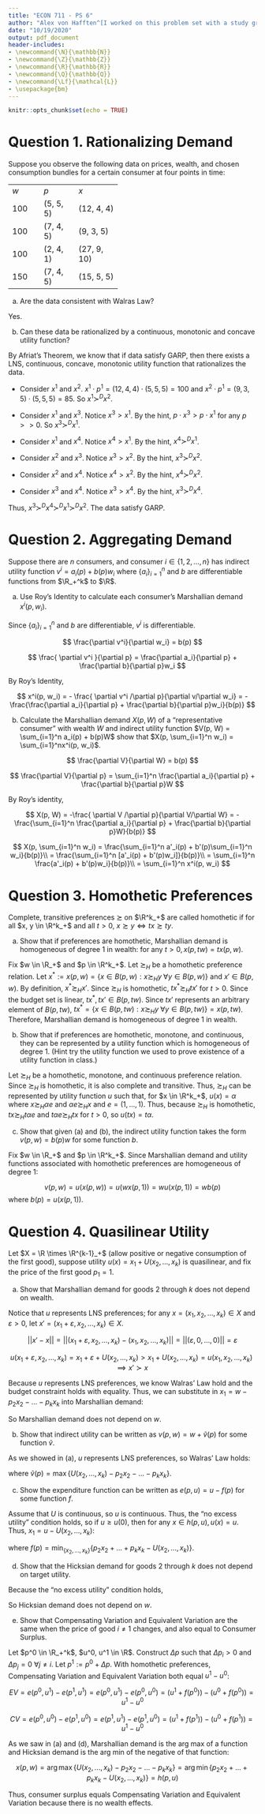 ```yaml
---
title: "ECON 711 - PS 6"
author: "Alex von Hafften^[I worked on this problem set with a study group of Michael Nattinger, Andrew Smith, Tyler Welch, and Ryan Mather. I also discussed problems with Emily Case, Sarah Bass, and Danny Edgel.]"
date: "10/19/2020"
output: pdf_document
header-includes:
- \newcommand{\N}{\mathbb{N}}
- \newcommand{\Z}{\mathbb{Z}}
- \newcommand{\R}{\mathbb{R}}
- \newcommand{\Q}{\mathbb{Q}}
- \newcommand{\Lf}{\mathcal{L}}
- \usepackage{bm}
---
```


```r
knitr::opts_chunk$set(echo = TRUE)
```

# Question 1. Rationalizing Demand

Suppose you observe the following data on prices, wealth, and chosen consumption bundles for a certain consumer at four points in time:

+-----+-----------+-------------+
| $w$ | $p$       | $x$         |
+-----+-----------+-------------+
| 100 | (5, 5, 5) | (12, 4, 4)  |
+-----+-----------+-------------+
| 100 | (7, 4, 5) | (9, 3, 5)   |
+-----+-----------+-------------+
| 100 | (2, 4, 1) | (27, 9, 10) |
+-----+-----------+-------------+
| 150 | (7, 4, 5) | (15, 5, 5)  |
+-----+-----------+-------------+

(a) Are the data consistent with Walras Law?

Yes.

\begin{align*}
(5, 5, 5) \cdot (12, 4, 4) &= 100\\
(7, 4, 5) \cdot (9, 3, 5) &= 100\\
(2, 4, 1) \cdot (27, 9, 10) &= 100\\
(7, 4, 5) \cdot (15, 5, 5) &= 150
\end{align*}

(b) Can these data be rationalized by a continuous, monotonic and concave utility function?\footnote{Hint: you don't need to calculate the cost of every bundle at every price; if $x^i > x^j$, then $p \cdot x^i > p \cdot x^j$ for any $p >> 0$.}

By Afriat's Theorem, we know that if data satisfy GARP, then there exists a LNS, continuous, concave, monotonic utility function that rationalizes the data.

  - Consider $x^1$ and $x^2$.  $x^1 \cdot p^1 = (12, 4, 4) \cdot (5, 5, 5) = 100$ and $x^2 \cdot p^1 = (9, 3, 5) \cdot (5, 5, 5) = 85$.  So $x^1 \succ^D x^2$.

  - Consider $x^1$ and $x^3$. Notice $x^3>x^1$. By the hint, $p \cdot x^3 > p \cdot x^1$ for any $p >> 0$. So $x^3 \succ^D x^1$.

  - Consider $x^1$ and $x^4$. Notice $x^4>x^1$. By the hint, $x^4 \succ^D x^1$.

  - Consider $x^2$ and $x^3$. Notice $x^3>x^2$. By the hint, $x^3 \succ^D x^2$.

  - Consider $x^2$ and $x^4$. Notice $x^4 > x^2$. By the hint, $x^4 \succ^D x^2$.

  - Consider $x^3$ and $x^4$. Notice $x^3 > x^4$. By the hint, $x^3 \succ^D x^4$.

Thus, $x^3 \succ^D x^4 \succ^D x^1 \succ^D x^2$.  The data satisfy GARP.

\pagebreak

# Question 2. Aggregating Demand

Suppose there are $n$ consumers, and consumer $i \in \{1, 2, ..., n\}$ has indirect utility function $v^i = a_i(p) + b(p)w_i$ where $\{a_i\}_{i=1}^n$ and $b$ are differentiable functions from $\R_+^k$ to $\R$.

(a) Use Roy's Identity to calculate each consumer's Marshallian demand $x^i(p, w_i)$.

Since $\{a_i\}_{i=1}^n$ and $b$ are differentiable, $v^i$ is differentiable. 

$$
\frac{\partial v^i}{\partial w_i} = b(p)
$$

$$
\frac{ \partial v^i }{\partial p} = \frac{\partial a_i}{\partial p} + \frac{\partial b}{\partial p}w_i
$$

By Roy's Identity,

$$
x^i(p, w_i) = - \frac{  \partial v^i /\partial p}{\partial v/\partial w_i} = -\frac{\frac{\partial a_i}{\partial p} + \frac{\partial b}{\partial p}w_i}{b(p)}
$$

(b) Calculate the Marshallian demand $X(p, W)$ of a "representative consumer" with wealth $W$ and indirect utility function $V(p, W) = \sum_{i=1}^n a_i(p) + b(p)W$ show that $X(p, \sum_{i=1}^n w_i) = \sum_{i=1}^nx^i(p, w_i)$.

$$
\frac{\partial V}{\partial W} = b(p)
$$

$$
\frac{\partial V}{\partial p} = \sum_{i=1}^n \frac{\partial a_i}{\partial p} + \frac{\partial b}{\partial p}W
$$

By Roy's identity,

$$
X(p, W) = -\frac{  \partial V /\partial p}{\partial V/\partial W} = -\frac{\sum_{i=1}^n \frac{\partial a_i}{\partial p} + \frac{\partial b}{\partial p}W}{b(p)}
$$

$$
X(p, \sum_{i=1}^n w_i) 
= \frac{\sum_{i=1}^n a'_i(p) + b'(p)\sum_{i=1}^n w_i}{b(p)}\\
= \frac{\sum_{i=1}^n [a'_i(p) + b'(p)w_i]}{b(p)}\\
= \sum_{i=1}^n \frac{a'_i(p) + b'(p)w_i}{b(p)}\\
= \sum_{i=1}^n x^i(p, w_i)
$$

\pagebreak

# Question 3. Homothetic Preferences

Complete, transitive preferences $\succsim$ on $\R^k_+$ are called homothetic if for all $x, y \in \R^k_+$ and all $t > 0$, $x \succsim y \iff tx \succsim ty$.

(a) Show that if preferences are homothetic, Marshallian demand is homogeneous of degree 1 in wealth: for any $t > 0, x(p, tw) = tx(p, w)$.

Fix $w \in \R_+$ and $p \in \R^k_+$. Let $\succsim_H$ be a homothetic preference relation.  Let $x^* := x(p, w) = \{x \in B(p, w) : x \succsim_H y \; \forall y \in B(p, w)\}$ and $x' \in B(p, w)$. By definition, $x^* \succsim_H x'$. Since $\succsim_H$ is homothetic, $tx^* \succsim_H tx'$ for $t > 0$.  Since the budget set is linear, $tx^*, tx' \in B(p, tw)$.  Since $tx'$ represents an arbitrary element of $B(p, tw)$, $tx^* = \{x \in B(p, tw) : x \succsim_H y \; \forall y \in B(p, tw)\} = x(p, tw)$. Therefore, Marshallian demand is homogeneous of degree 1 in wealth.

(b) Show that if preferences are homothetic, monotone, and continuous, they can be represented by a utility function which is homogeneous of degree 1. (Hint try the utility function we used to prove existence of a utility function in class.)

Let $\succsim_H$ be a homothetic, monotone, and continuous preference relation. Since $\succsim_H$ is homothetic, it is also complete and transitive.  Thus, $\succsim_H$ can be represented by utility function $u$ such that, for $x \in \R^k_+$, $u(x) = \alpha$ where $x \succsim_H \alpha e$ and $\alpha e \succsim_H x$ and $e = (1, ..., 1)$. Thus, because $\succsim_H$ is homothetic, $tx \succsim_H t \alpha e$ and $t \alpha e \succsim_H tx$ for $t > 0$, so $u(tx) = t\alpha$.

(c) Show that given (a) and (b), the indirect utility function takes the form $v(p, w) = b(p)w$ for some function $b$.

Fix $w \in \R_+$ and $p \in \R^k_+$. Since Marshallian demand and utility functions associated with homothetic preferences are homogeneous of degree 1:

$$
v(p, w) = u(x(p,w)) = u(wx(p,1)) = wu(x(p,1)) = wb(p)
$$
where $b(p) = u(x(p,1))$.

\pagebreak

# Question 4. Quasilinear Utility

Let $X = \R \times \R^{k-1}_+$ (allow positive or negative consumption of the first good), suppose utility $u(x) = x_1 + U(x_2, ..., x_k)$ is quasilinear, and fix the price of the first good $p_1=1$.

(a) Show that Marshallian demand for goods 2 through $k$ does not depend on wealth.

Notice that $u$ represents LNS preferences; for any $x = (x_1, x_2, ..., x_k) \in X$ and $\varepsilon >0$, let $x' = (x_1+\varepsilon, x_2, ..., x_k) \in X$. 

$$
||x' - x|| = ||(x_1+\varepsilon, x_2, ..., x_k) - (x_1, x_2, ..., x_k) || = ||(\varepsilon, 0, ..., 0)|| = \varepsilon
$$

$$
u(x_1+\varepsilon, x_2, ..., x_k) = x_1 + \varepsilon + U(x_2, ..., x_k) > x_1  + U(x_2, ..., x_k) = u(x_1, x_2, ..., x_k) \implies x' \succ x
$$

Because $u$ represents LNS preferences, we know Walras' Law hold and the budget constraint holds with equality. Thus, we can substitute in $x_1 = w - p_2x_2 - ... - p_kx_k$ into Marshallian demand:

\begin{align*}
x(p, w) &= \arg \max_{x \in B(p, w)} u(x) \\
&= \arg \max_{x \in B(p, w)} \{x_1 + U(x_2, ..., x_k) \} \\
&= \arg \max \{w - p_2x_2 - ... - p_kx_k + U(x_2, ..., x_k) \} \\
&= \arg \max \{ U(x_2, ..., x_k) - p_2x_2 - ... - p_kx_k\}
\end{align*}

So Marshallian demand does not depend on $w$.

(b) Show that indirect utility can be written as $v(p, w) = w + \tilde{v}(p)$ for some function $\tilde{v}$.

As we showed in (a), $u$ represents LNS preferences, so Walras' Law holds:

\begin{align*}
v(p, w) 
&= \max_{x \in B(p, w)}u(x) \\
&= \max_{x \in B(p, w)}\{x_1  + U(x_2, ..., x_k)\} \\
&= \max \{w - p_2x_2 - ... - p_kx_k  + U(x_2, ..., x_k)\} \\
&= w + \max \{U(x_2, ..., x_k)- p_2x_2 - ... - p_kx_k\} \\
&= w + \tilde{v}(p)
\end{align*}

where $\tilde{v}(p) = \max \{U(x_2, ..., x_k)- p_2x_2 - ... - p_kx_k\}$.

\pagebreak

(c) Show the expenditure function can be written as $e(p, u) = u - f(p)$ for some function $f$.

Assume that $U$ is continuous, so $u$ is continuous.  Thus, the "no excess utility" condition holds, so if $u \ge u(0)$, then for any $x \in h(p, u), u(x) = u$. Thus, $x_1 = u - U(x_2, ..., x_k)$:

\begin{align*}
e(p, u) &= \min_{x} \{x_1 + p_2x_2 + ... + p_kx_k\} \\
&= \min \{u - U(x_2, ..., x_k) + p_2x_2 + ... + p_kx_k\} \\
&= u + \min \{p_2x_2 + ... + p_kx_k - U(x_2, ..., x_k)\} \\
&= u + f(p)
\end{align*}

where $f(p) = \min_{\{x_2, ..., x_k\}} \{p_2x_2 + ... + p_kx_k - U(x_2, ..., x_k)\}$.

(d) Show that the Hicksian demand for goods 2 through $k$ does not depend on target utility.

Because the "no excess utility" condition holds,

\begin{align*}
h(p, u) 
&= \arg \min_{x} \{u - U(x_2, ..., x_k) + p_2x_2 + ... + p_kx_k\} \\
&= \arg \min \{p_2x_2 + ... + p_kx_k - U(x_2, ..., x_k)\}
\end{align*}

So Hicksian demand does not depend on $w$.

(e) Show that Compensating Variation and Equivalent Variation are the same when the price of good $i \neq 1$ changes, and also equal to Consumer Surplus.

Let $p^0 \in \R_+^k$, $u^0, u^1 \in \R$.  Construct $\Delta p$ such that $\Delta p_i >0$ and $\Delta p_j = 0$ $\forall j \neq i$.  Let $p^1 := p^0 + \Delta p$. With homothetic preferences, Compensating Variation and Equivalent Variation both equal $u^1-u^0$:

$$
EV = e(p^0, u^1) - e(p^1, u^1) = e(p^0, u^1) - e(p^0, u^0) = (u^1 + f(p^0)) - (u^0 + f(p^0))=u^1 - u^0
$$

$$
CV = e(p^0, u^0) - e(p^1, u^0) = e(p^1, u^1) - e(p^1, u^0) = (u^1 + f(p^1)) - (u^0 + f(p^1)) = u^1 - u^0
$$

As we saw in (a) and (d), Marshallian demand is the arg max of a function and Hicksian demand is the arg min of the negative of that function:

$$
x(p, w) = \arg \max \{ U(x_2, ..., x_k) - p_2x_2 - ... - p_kx_k\} =\arg \min \{p_2x_2 + ... + p_kx_k - U(x_2, ..., x_k)\} = h(p, u)
$$

Thus, consumer surplus equals Compensating Variation and Equivalent Variation because there is no wealth effects.

